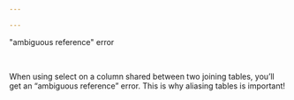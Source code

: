 ```yaml
---

---
```



<Warning>

"ambiguous reference" error

</Warning>

<br/>

When using select on a column shared between two joining tables, you’ll get an “ambiguous reference” error. This is why aliasing tables is important!